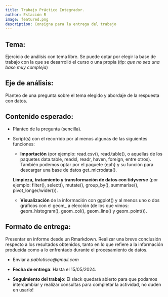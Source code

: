 ```yaml
---
title: Trabajo Práctico Integrador. 
author: Estación R
image: featured.png
description: Consigna para la entrega del trabajo
---
```


## Tema: 

Ejercicio de análisis con tema libre. Se puede optar por elegir la base de trabajo con la que se desarrolló el curso o una propia (_tip: que no sea una base muy compleja_)

## Eje de análisis: 

Planteo de una pregunta sobre el tema elegido y abordaje de la respuesta con datos.

## Contenido esperado:

- Planteo de la pregunta (sencilla).

- Script(s) con el recorrido por al menos algunas de las siguientes funciones:

    - **Importación** (por ejemplo: read.csv(), read.table(), o aquellas de los paquetes data.table, readxl, readr, haven, foreign, entre otros).  También podemos optar por el paquete {eph} y su función para descargar una base de datos get_microdata().
    
    **Limpieza, tratamiento y transformación de datos con tidyverse** (por ejemplo: filter(), select(), mutate(), group_by(), summarise(), pivot_longer/wider()).
    
    - **Visualización** de la información con ggplot() y al menos uno o dos gráficos con el geom_ a elección (de los que vimos: geom_histogram(), geom_col(), geom_line() y geom_point()).
    

## Formato de entrega:

Presentar en informe desde un Rmarkdown. Realizar una breve conclusión respecto a los resultados obtenidos, tanto en lo que refiere a la información producida como a lo enfrentado durante el procesamiento de datos.

- Enviar a _pablotisco@gmail.com_

- **Fecha de entrega**:  Hasta el 15/05/2024.

- **Seguimiento del trabajo**: El slack quedará abierto para que podamos intercambiar y realizar consultas para completar la actividad, no duden en usarlo!

